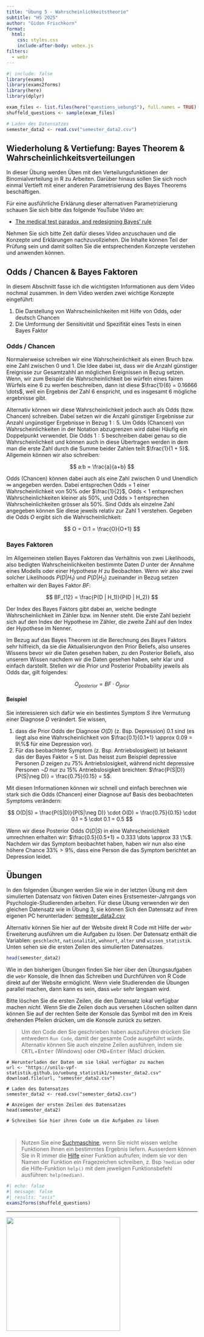 ```yaml
---
title: "Übung 5 - Wahrscheinlichkeitstheorie"
subtitle: "HS 2025"
author: "Gidon Frischkorn"
format:
  html:
    css: styles.css
    include-after-body: webex.js
filters:
  - webr
---
```


```r
#| include: false
library(exams)
library(exams2forms)
library(here)
library(dplyr)

exam_files <- list.files(here("questions_uebung5"), full.names = TRUE)
shuffeld_questions <- sample(exam_files)

# Laden des Datensatzes
semester_data2 <- read.csv("semester_data2.csv")
```

## Wiederholung & Vertiefung: Bayes Theorem & Wahrscheinlichkeitsverteilungen

In dieser Übung werden Üben mit den Verteilungsfunktionen der Binomialverteilung in R zu Arbeiten. Darüber hinaus sollen Sie sich noch einmal Vertieft mit einer anderen Parametrisierung des Bayes Theorems beschäftigen.

Für eine ausführliche Erklärung dieser alternativen Parametrizierung schauen Sie sich bitte das folgende YouTube Video an:

- [The medical test paradox, and redesigning Bayes' rule](https://www.youtube.com/watch?v=lG4VkPoG3ko)

Nehmen Sie sich bitte Zeit dafür dieses Video anzuschauen und die Konzepte und Erklärungen nachzuvollziehen. Die Inhalte können Teil der Prüfung sein und damit sollten Sie die entsprechenden Konzepte verstehen und anwenden können.

## Odds / Chancen & Bayes Faktoren

In diesem Abschnitt fasse ich die wichtigsten Informationen aus dem Video nochmal zusammen. In dem Video werden zwei wichtige Konzepte eingeführt:

1. Die Darstellung von Wahrscheinlichkeiten mit Hilfe von Odds, oder deutsch Chancen
2. Die Umformung der Sensitivität und Spezifität eines Tests in einen Bayes Faktor

### Odds / Chancen

Normalerweise schreiben wir eine Wahrscheinlichkeit als einen Bruch bzw. eine Zahl zwischen 0 und 1. Die Idee dabei ist, dass wir die Anzahl günstiger Ereignisse zur Gesamtzahhl an möglichen Ereignissen in Bezug setzen. Wenn, wir zum Beispiel die Wahrscheinlichkeit bei würfeln eines fairen Würfels eine 6 zu werfen beschreiben, dann ist diese $\frac{1}{6} = 0.16666 \dots$, weil ein Ergebnis der Zahl 6 enspricht, und es insgesamt 6 mögliche ergebnisse gibt.

Alternativ können wir diese Wahrscheinlichkeit jedoch auch als Odds (bzw. Chancen) schreiben. Dabei setzen wir die Anzahl günstiger Ergebnisse zur Anzahl ungünstiger Ergebnisse in Bezug $1:5$. Um Odds (Chancen) von Wahrscheinlichkeiten in der Notation abzugrenzen wird dabei Häufig ein Doppelpunkt verwendet. Die Odds $1:5$ beschreiben dabei genau so die Wahrscheinlichkeit und können auch in diese Übertragen werden in dem man die erste Zahl durch die Summe beider Zahlen teilt $\frac{1}{1 + 5}$. Allgemein können wir also schreiben:

$$
a:b = \frac{a}{a+b}
$$

Odds (Chancen) können dabei auch als eine Zahl zwischen 0 und Unendlich $\infty$ angegeben werden. Dabei entsprechen Odds = 1 einer Wahrscheinlichkeit von 50% oder $\frac{1}{2}$, Odds < 1 entsprechen Wahrscheinlichkeiten kleiner als 50%, und Odds > 1 entsprechen Wahrscheinlichkeiten grösser als 50%. Sind Odds als einzelne Zahl angegeben können Sie diese jeweils relativ zur Zahl 1 verstehen. Gegeben die Odds $O$ ergibt sich die Wahrscheinlichkeit:

$$
O = O:1 = \frac{O}{O+1}
$$

### Bayes Faktoren

Im Allgemeinen stellen Bayes Faktoren das Verhältnis von zwei Likelihoods, also bedigten Wahrscheinlichkeiten bestimmte Daten $D$ unter der Annahme eines Modells oder einer Hypothese $H$ zu Beobachten. Wenn wir also zwei solcher Likelihoods $P(D | H_1)$ und $P(D | H_2)$ zueinander in Bezug setzen erhalten wir den Bayes Faktor $BF$:

$$
BF_{12} = \frac{P(D | H_1)}{P(D | H_2)}
$$

Der Index des Bayes Faktors gibt dabei an, welche bedingte Wahrscheinlichkeit im Zähler bzw. im Nenner steht. Die erste Zahl bezieht sich auf den Index der Hypothese im Zähler, die zweite Zahl auf den Index der Hypothese im Nenner.

Im Bezug auf das Bayes Theorem ist die Berechnung des Bayes Faktors sehr hilfreich, da sie die Aktualisierungvon den Prior Beliefs, also unseres Wissens bevor wir die Daten gesehen haben, zu den Posterior Beliefs, also unserem Wissen nachdem wir die Daten gesehen haben, sehr klar und einfach darstellt. Stellen wir die Prior und Posterior Probability jeweils als Odds dar, gilt folgendes:

$$
O_{posterior} = BF \cdot O_{prior}
$$

#### Beispiel

Sie interessieren sich dafür wie ein bestimtes Symptom $S$ ihre Vermutung einer Diagnose $D$ verändert. Sie wissen, 

1. dass die Prior Odds der Diagnose $O(D)$ (z. Bsp. Depression) 0.1 sind (es liegt also eine Wahrscheinlichkeit von $\frac{0.1}{0.1+1} \approx 0.09 = 9\%$ für eine Depression vor). 
2. Für das beobachtete Symptom (z. Bsp. Antriebslosigkeit) ist bekannt das der Bayes Faktor = 5 ist. Das heisst zum Beispiel depressive Personen $D$ zeigen zu 75% Antriebslosigkeit, während nicht depressive Personen $\neg D$ nur zu 15% Antriebslosigkeit breichten: $\frac{P(S|D)}{P(S|\neg D)} = \frac{0.75}{0.15} = 5$. 

Mit diesen Informationen können wir schnell und einfach berechnen wie stark sich die Odds (Chancen) einer Diagnose auf Basis des beobachteten Symptoms verändern:

$$
O(D|S) = \frac{P(S|D)}{P(S|\neg D)} \cdot O(D) = \frac{0.75}{0.15} \cdot 0.1 = 5 \cdot 0.1 = 0.5
$$

Wenn wir diese Posterior Odds $O(D | S)$ in eine Wahrscheinlichkeit umrechnen erhalten wir: $\frac{0.5}{0.5+1} = 0.333 \dots \approx 33 \%$. Nachdem wir das Symptom beobachtet haben, haben wir nun also eine höhere Chance $33\% > 9\%$, dass eine Person die das Symptom berichtet an Depression leidet.

## Übungen

In den folgenden Übungen werden Sie wie in der letzten Übung mit dem simulierten Datensatz von fiktiven Daten eines Erstsemester-Jahrgangs von Psychologie-Studierenden arbeiten. Für diese Übung verwenden wir den gleichen Datensatz wie in Übung 3, sie können Sich den Datensatz auf ihren eigenen PC herunterladen: [semester_data2.csv](semester_data2.csv)

Alternativ können Sie hier auf der Website direkt R Code mit Hilfe der `webr` Erweiterung ausführen um die Aufgaben zu lösen. Der Datensatz enthält die Variablen: `geschlecht`, `nationalität`, `wohnort`, `alter` und `wissen_statistik`. Unten sehen sie die ersten Zeilen des simulierten Datensatzes.

```r
head(semester_data2)
```

Wie in den bisherigen Übungen finden Sie hier über den Übungsaufgaben die `webr` Konsole, die Ihnen das Schreiben und Durchführen von R Code direkt auf der Website ermöglicht. Wenn viele Studierenden die Übungen parallel machen, dann kann es sein, dass `webr` sehr langsam wird.

Bitte löschen Sie die ersten Zeilen, die den Datensatz lokal verfügbar machen *nicht*. Wenn Sie die Zeilen doch aus versehen Löschen sollten dann können Sie auf der rechten Seite der Konsole das Symbol mit den im Kreis drehenden Pfeilen drücken, um die Konsole zurück zu setzen.

> Um den Code den Sie geschrieben haben auszuführen drücken Sie entwedern `Run Code`, damit der gesamte Code ausgeführt würde. Alternativ können Sie auch einzelne Zeilen ausführen, indem sie <kbd>CRTL</kbd>+<kbd>Enter</kbd> (Windows) oder <kbd>CMD</kbd>+<kbd>Enter</kbd> (Mac) drücken.

```webr-r
# Herunterladen der Daten um sie lokal verfügbar zu machen
url <- "https://unilu-vpf-statistik.github.io/uebung_statistik1/semester_data2.csv"
download.file(url, "semester_data2.csv")

# Laden des Datensatzes
semester_data2 <- read.csv("semester_data2.csv")

# Anzeigen der ersten Zeilen des Datensatzes
head(semester_data2)

# Schreiben Sie hier ihren Code um die Aufgaben zu lösen



```

> Nutzen Sie eine [Suchmaschine](https://unilu-vpf-statistik.github.io/uebung_statistik1/about.html#suchmaschinen), wenn Sie nicht wissen welche Funktionen Ihnen ein bestimmtes Ergebnis liefern. Ausserdem können Sie in R immer die [Hilfe](https://www.r-project.org/help.html) einer Funktion aufrufen, indem sie vor den Namen der Funktion ein Fragezeichen schreiben, z. Bsp `?median` oder die Hilfe-Funktion `help()` mit dem jeweligen Funktionsbefehl ausführen: `help(median)`.

```r
#| echo: false
#| message: false
#| results: "asis"
exams2forms(shuffeld_questions)
```

------------------------------------------------------------------------

[![](images/Logo_UniLu.png){fig-align="center" width="300"}](https://www.unilu.ch/fakultaeten/vpf/uebersicht/)
